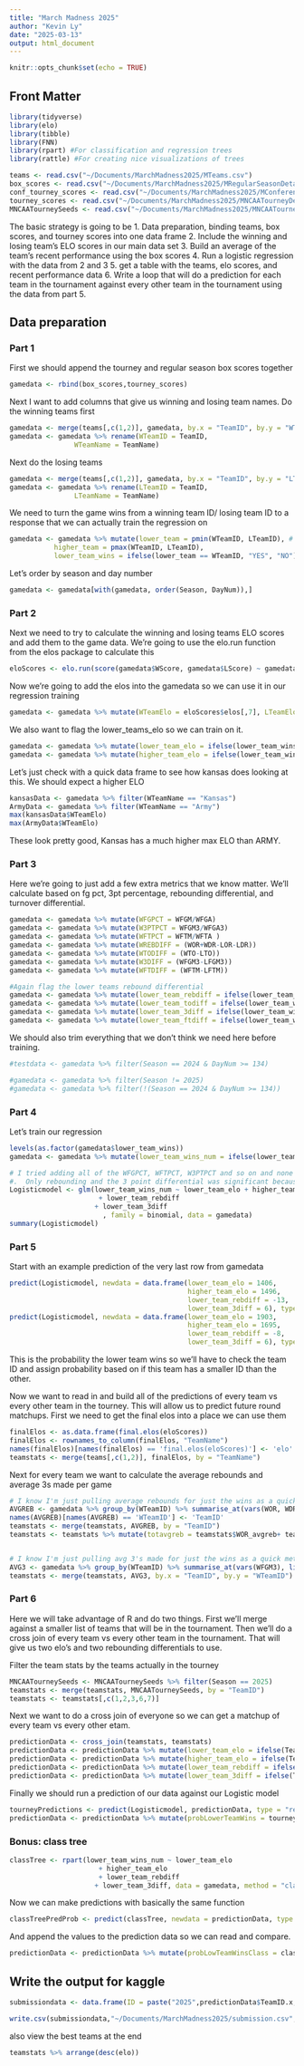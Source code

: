 ```yaml
---
title: "March Madness 2025"
author: "Kevin Ly"
date: "2025-03-13"
output: html_document
---
```


```r
knitr::opts_chunk$set(echo = TRUE)
```

## Front Matter
```r
library(tidyverse)
library(elo)
library(tibble)
library(FNN)
library(rpart) #For classification and regression trees
library(rattle) #For creating nice visualizations of trees

teams <- read.csv("~/Documents/MarchMadness2025/MTeams.csv")
box_scores <- read.csv("~/Documents/MarchMadness2025/MRegularSeasonDetailedResults.csv")
conf_tourney_scores <- read.csv("~/Documents/MarchMadness2025/MConferenceTourneyGames.csv")
tourney_scores <- read.csv("~/Documents/MarchMadness2025/MNCAATourneyDetailedResults.csv")
MNCAATourneySeeds <- read.csv("~/Documents/MarchMadness2025/MNCAATourneySeeds.csv")
```

The basic strategy is going to be 
1. Data preparation, binding teams, box scores, and tourney scores into one data frame
2. Include the winning and losing team's ELO scores in our main data set
3. Build an average of the team's recent performance using the box scores
4. Run a logistic regression with the data from 2 and 3
5. get a table with the teams, elo scores, and recent performance data
6. Write a loop that will do a prediction for each team in the tournament against every other team in the tournament using the data from part 5.

## Data preparation

### Part 1
First we should append the tourney and regular season box scores together
```r
gamedata <- rbind(box_scores,tourney_scores)
```

Next I want to add columns that give us winning and losing team names.  Do the winning teams first
```r
gamedata <- merge(teams[,c(1,2)], gamedata, by.x = "TeamID", by.y = "WTeamID", all.y = TRUE)
gamedata <- gamedata %>% rename(WTeamID = TeamID,
                WTeamName = TeamName)
```

Next do the losing teams
```r
gamedata <- merge(teams[,c(1,2)], gamedata, by.x = "TeamID", by.y = "LTeamID", all.y = TRUE)
gamedata <- gamedata %>% rename(LTeamID = TeamID,
                LTeamName = TeamName)
```


We need to turn the game wins from a winning team ID/ losing team ID to a response that we can actually train the regression on
```r
gamedata <- gamedata %>% mutate(lower_team = pmin(WTeamID, LTeamID), # lower refers to ID number
           higher_team = pmax(WTeamID, LTeamID),
           lower_team_wins = ifelse(lower_team == WTeamID, "YES", "NO"))
```

Let's order by season and day number
```r
gamedata <- gamedata[with(gamedata, order(Season, DayNum)),]
```

### Part 2
Next we need to try to calculate the winning and losing teams ELO scores and add them to the game data.  We're going to use the elo.run function from the elos package to calculate this

```r
eloScores <- elo.run(score(gamedata$WScore, gamedata$LScore) ~ gamedata$WTeamName + gamedata$LTeamName, data = gamedata, k = 20)
```

Now we're going to add the elos into the gamedata so we can use it in our regression training
```r
gamedata <- gamedata %>% mutate(WTeamElo = eloScores$elos[,7], LTeamElo = eloScores$elos[,8])
```

We also want to flag the lower_teams_elo so we can train on it.

```r
gamedata <- gamedata %>% mutate(lower_team_elo = ifelse(lower_team_wins == "YES", WTeamElo, LTeamElo))
gamedata <- gamedata %>% mutate(higher_team_elo = ifelse(lower_team_wins == "YES", LTeamElo, WTeamElo))
```


Let's just check with a quick data frame to see how kansas does looking at this.  We should expect a higher ELO
```r
kansasData <- gamedata %>% filter(WTeamName == "Kansas")
ArmyData <- gamedata %>% filter(WTeamName == "Army")
max(kansasData$WTeamElo)
max(ArmyData$WTeamElo)
```

These look pretty good, Kansas has a much higher max ELO than ARMY.  

### Part 3
Here we're going to just add a few extra metrics that we know matter. We'll calculate based on fg pct, 3pt percentage, rebounding differential, and turnover differential.  
```r
gamedata <- gamedata %>% mutate(WFGPCT = WFGM/WFGA)
gamedata <- gamedata %>% mutate(W3PTPCT = WFGM3/WFGA3)
gamedata <- gamedata %>% mutate(WFTPCT = WFTM/WFTA )
gamedata <- gamedata %>% mutate(WREBDIFF = (WOR+WDR-LOR-LDR))
gamedata <- gamedata %>% mutate(WTODIFF = (WTO-LTO))
gamedata <- gamedata %>% mutate(W3DIFF = (WFGM3-LFGM3))
gamedata <- gamedata %>% mutate(WFTDIFF = (WFTM-LFTM))

#Again flag the lower teams rebound differential
gamedata <- gamedata %>% mutate(lower_team_rebdiff = ifelse(lower_team_wins == "Yes", WREBDIFF, LDR+LOR-WOR-WDR))
gamedata <- gamedata %>% mutate(lower_team_todiff = ifelse(lower_team_wins == "Yes", WTODIFF, LTO-WTO))
gamedata <- gamedata %>% mutate(lower_team_3diff = ifelse(lower_team_wins == "Yes", W3DIFF, LFGM3-WFGM3))
gamedata <- gamedata %>% mutate(lower_team_ftdiff = ifelse(lower_team_wins == "Yes", WFTDIFF, LFTM-WFTM))
```

We should also trim everything that we don't think we need here before training.  
```r
#testdata <- gamedata %>% filter(Season == 2024 & DayNum >= 134)

#gamedata <- gamedata %>% filter(Season != 2025)
#gamedata <- gamedata %>% filter(!(Season == 2024 & DayNum >= 134))
```


### Part 4
Let's train our regression
```r
levels(as.factor(gamedata$lower_team_wins))
gamedata <- gamedata %>% mutate(lower_team_wins_num = ifelse(lower_team_wins == "YES", 1, 0))

# I tried adding all of the WFGPCT, WFTPCT, W3PTPCT and so on and none of them were significant
#.  Only rebounding and the 3 point differential was significant because rebounding is KING!
Logisticmodel <- glm(lower_team_wins_num ~ lower_team_elo + higher_team_elo
                      + lower_team_rebdiff 
                     + lower_team_3diff 
                       , family = binomial, data = gamedata)
summary(Logisticmodel)
```

### Part 5
Start with an example prediction of the very last row from gamedata
```r
predict(Logisticmodel, newdata = data.frame(lower_team_elo = 1406, 
                                            higher_team_elo = 1496, 
                                            lower_team_rebdiff = -13,
                                            lower_team_3diff = 6), type = "response")
predict(Logisticmodel, newdata = data.frame(lower_team_elo = 1903, 
                                            higher_team_elo = 1695, 
                                            lower_team_rebdiff = -8,
                                            lower_team_3diff = 6), type = "response")
```
This is the probability the lower team wins so we'll have to check the team ID and assign probability based on if this team has a smaller ID than the other.  

Now we want to read in and build all of the predictions of every team vs every other team in the tourney.  This will allow us to predict future round matchups. First we need to get the final elos into a place we can use them
```r
finalElos <- as.data.frame(final.elos(eloScores))
finalElos <- rownames_to_column(finalElos, "TeamName")
names(finalElos)[names(finalElos) == 'final.elos(eloScores)'] <- 'elo'
teamstats <- merge(teams[,c(1,2)], finalElos, by = "TeamName")
```

Next for every team we want to calculate the average rebounds and average 3s made per game
```r
# I know I'm just pulling average rebounds for just the wins as a quick metric
AVGREB <- gamedata %>% group_by(WTeamID) %>% summarise_at(vars(WOR, WDR), list(avgreb = mean))
names(AVGREB)[names(AVGREB) == 'WTeamID'] <- 'TeamID'
teamstats <- merge(teamstats, AVGREB, by = "TeamID")
teamstats <- teamstats %>% mutate(totavgreb = teamstats$WOR_avgreb+ teamstats$WDR_avgreb)


# I know I'm just pulling avg 3's made for just the wins as a quick metric
AVG3 <- gamedata %>% group_by(WTeamID) %>% summarise_at(vars(WFGM3), list(avg3m = mean))
teamstats <- merge(teamstats, AVG3, by.x = "TeamID", by.y = "WTeamID")
```

### Part 6
Here we will take advantage of R and do two things.  First we'll merge against a smaller list of teams that will be in the tournament.  Then we'll do a cross join of every team vs every other team in the tournament.  That will give us two elo's and two rebounding differentials to use.  

Filter the team stats by the teams actually in the tourney
```r
MNCAATourneySeeds <- MNCAATourneySeeds %>% filter(Season == 2025)
teamstats <- merge(teamstats, MNCAATourneySeeds, by = "TeamID")
teamstats <- teamstats[,c(1,2,3,6,7)]
```

Next we want to do a cross join of everyone so we can get a matchup of every team vs every other etam.
```r
predictionData <- cross_join(teamstats, teamstats)
predictionData <- predictionData %>% mutate(lower_team_elo = ifelse(TeamID.x <= TeamID.y, elo.x, elo.y))
predictionData <- predictionData %>% mutate(higher_team_elo = ifelse(TeamID.x <= TeamID.y, elo.y, elo.x))
predictionData <- predictionData %>% mutate(lower_team_rebdiff = ifelse(predictionData$TeamID.x <= TeamID.y, totavgreb.x - totavgreb.y, totavgreb.y - totavgreb.x))
predictionData <- predictionData %>% mutate(lower_team_3diff = ifelse(TeamID.x <= TeamID.y, avg3m.x - avg3m.y, avg3m.y - avg3m.x))

```

Finally we should run a prediction of our data against our Logistic model
```r
tourneyPredictions <- predict(Logisticmodel, predictionData, type = "response")
predictionData <- predictionData %>% mutate(probLowerTeamWins = tourneyPredictions) 
```


### Bonus: class tree
```r
classTree <- rpart(lower_team_wins_num ~ lower_team_elo 
                      + higher_team_elo
                      + lower_team_rebdiff 
                     + lower_team_3diff, data = gamedata, method = "class")
```

Now we can make predictions with basically the same function
```r
classTreePredProb <- predict(classTree, newdata = predictionData, type = "prob")
```

And append the values to the prediction data so we can read and compare.
```r
predictionData <- predictionData %>% mutate(probLowTeamWinsClass = classTreePredProb)
```

## Write the output for kaggle
```r
submissiondata <- data.frame(ID = paste("2025",predictionData$TeamID.x,predictionData$TeamID.y, sep="_"), pred = predictionData$probLowerTeamWins)

write.csv(submissiondata,"~/Documents/MarchMadness2025/submission.csv", row.names = FALSE)
```

also view the best teams at the end
```r
teamstats %>% arrange(desc(elo))
```

